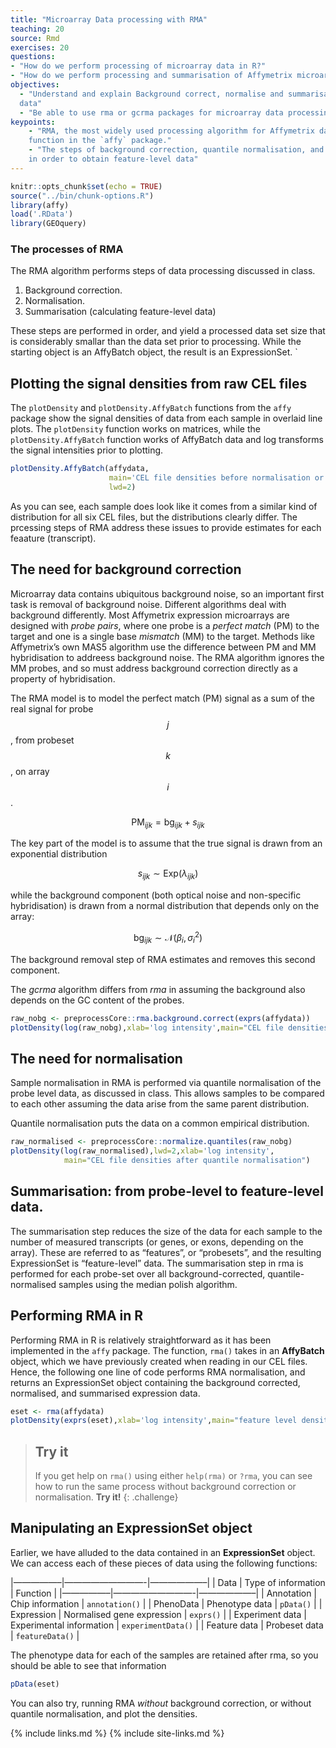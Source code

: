 ```yaml
---
title: "Microarray Data processing with RMA"
teaching: 20
source: Rmd
exercises: 20
questions: 
- "How do we perform processing of microarray data in R?"
- "How do we perform processing and summarisation of Affymetrix microarray data in R?"
objectives:
  - "Understand and explain Background correct, normalise and summarisation steps for microarray
  data" 
  - "Be able to use rma or gcrma packages for microarray data processing"
keypoints:
    - "RMA, the most widely used processing algorithm for Affymetrix data, is implemented in R using the `rma()`
    function in the `affy` package."
    - "The steps of background correction, quantile normalisation, and summarisation are performed
    in order to obtain feature-level data"  
---
```



```r
knitr::opts_chunk$set(echo = TRUE)
source("../bin/chunk-options.R")
library(affy)
load('.RData')
library(GEOquery)
```

### The processes of RMA

The RMA algorithm performs steps of data processing discussed in class.

1. Background correction.
2. Normalisation.
3. Summarisation (calculating feature-level data)

These steps are performed in order, and yield a processed data set size that is
considerably smallar than the data set prior to processing. While the starting object is an AffyBatch object, the result is an ExpressionSet.
`

## Plotting the signal densities from raw CEL files

The `plotDensity` and `plotDensity.AffyBatch` functions from the `affy` package show the signal densities of data from each sample in overlaid line plots. The `plotDensity` function works on matrices, while the `plotDensity.AffyBatch` function works of AffyBatch data and log transforms the signal intensities prior to plotting.


```r
plotDensity.AffyBatch(affydata,
                      main='CEL file densities before normalisation or background correction',
                      lwd=2)
```

As you can see, each sample does look like it comes from a similar kind of distribution for all six CEL files, but the distributions clearly differ. The prcessing steps of RMA address these issues to provide estimates for each feaature (transcript).

## The need for background correction

Microarray data contains ubiquitous background noise, so an
important first task is removal of background noise. Different
algorithms deal with background differently. Most Affymetrix expression microarrays are
designed with *probe pairs*, where one probe is a *perfect match* (PM) to the target and
one is a single base *mismatch* (MM) to the target. Methods like Affymetrix's own MAS5
algorithm use the difference between PM and MM hybridisation to addreess background noise.
The RMA algorithm ignores the MM probes, and so must address background correction
directly as a property of hybridisation. 

The RMA model is to model the perfect match (PM) signal as a sum of the real signal for probe $$j$$, from probeset $$k$$, on array $$i$$.

$$
\text{PM}_{ijk} = \text{bg}_{ijk} + s_{ijk}
$$

The key part of the model is to assume that the true signal  is drawn from an exponential distribution

$$s_{ijk} \sim \text{Exp}(\lambda_{ijk})$$

while the background component (both optical noise and non-specific hybridisation) is drawn from a normal distribution that depends only on the array:

$$\text{bg}_{ijk} \sim \mathcal{N}(\beta_i,\sigma^2_i)$$

The background removal step of RMA estimates and removes this second component. 

The *gcrma* algorithm differs from *rma* in assuming the background also depends on the GC content of the probes.

```r
raw_nobg <- preprocessCore::rma.background.correct(exprs(affydata))
plotDensity(log(raw_nobg),xlab='log intensity',main="CEL file densities after RMA background correction",lwd=2)
```

## The need for normalisation

Sample normalisation in RMA is performed via quantile normalisation of the probe level data, as discussed in class. This allows samples to be compared to each other assuming the data arise from the
same parent distribution.

 Quantile normalisation puts the data on a common empirical distribution.

```r
raw_normalised <- preprocessCore::normalize.quantiles(raw_nobg)
plotDensity(log(raw_normalised),lwd=2,xlab='log intensity',
            main="CEL file densities after quantile normalisation")
```

## Summarisation: from probe-level to feature-level data. 

The summarisation step reduces the size of the data for each sample to the number of
measured transcripts (or genes, or exons, depending on the array). These are referred to as "features", or "probesets", and the resulting ExpressionSet is "feature-level" data.
The summarisation step in rma is performed for each probe-set over all background-corrected, quantile-normalised samples using the median polish algorithm.

## Performing RMA in R

Performing RMA  in R is relatively straightforward as it has been implemented
in the `affy` package. The function, `rma()` takes in an **AffyBatch** object, which we
have previously created when reading in our CEL files. Hence, the following one line of
code performs RMA normalisation, and returns an ExpressionSet object containing the
background corrected, normalised, and summarised expression data. 

```r
eset <- rma(affydata)
plotDensity(exprs(eset),xlab='log intensity',main="feature level densities after RMA",lwd=2)
```

> ## Try it
> If you get help on `rma()` using either `help(rma)` or `?rma`, you can see how to run
> the same process without background correction or normalisation. **Try it!**
{: .challenge}

## Manipulating an ExpressionSet object

Earlier, we have alluded to the data contained in an **ExpressionSet** object. We can
access each of these pieces of data using the following functions:

|-----------------|----------------------------|--------------------|
| Data            | Type of information        | Function           |
|-----------------|----------------------------|--------------------|
| Annotation      | Chip information           | `annotation()`     |
| PhenoData       | Phenotype data             | `pData()`          |
| Expression      | Normalised gene expression | `exprs()`          |
| Experiment data | Experimental information   | `experimentData()` |
| Feature data    | Probeset data              | `featureData()`    |

The phenotype data for each of the samples are retained after rma, so you should be able to see that information 


```r
pData(eset)
```


You can also try, running RMA *without* background correction, or without quantile normalisation, and plot the densities.

{% include links.md %}
{% include site-links.md %}
